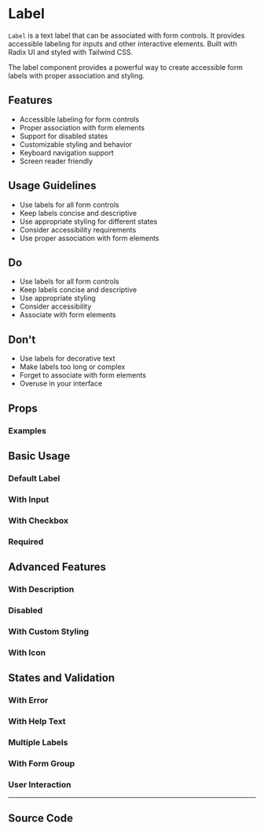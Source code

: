 
<Meta of={LabelStories} />

# Label

`Label` is a text label that can be associated with form controls. It provides accessible labeling for inputs and other interactive elements. Built with Radix UI and styled with Tailwind CSS.

The label component provides a powerful way to create accessible form labels with proper association and styling.

## Features

- Accessible labeling for form controls
- Proper association with form elements
- Support for disabled states
- Customizable styling and behavior
- Keyboard navigation support
- Screen reader friendly

## Usage Guidelines

- Use labels for all form controls
- Keep labels concise and descriptive
- Use appropriate styling for different states
- Consider accessibility requirements
- Use proper association with form elements

## Do

- Use labels for all form controls
- Keep labels concise and descriptive
- Use appropriate styling
- Consider accessibility
- Associate with form elements

## Don't

- Use labels for decorative text
- Make labels too long or complex
- Forget to associate with form elements
- Overuse in your interface

## Props

<Controls of={LabelStories.Default} />

### Examples

## Basic Usage

### Default Label

<Canvas of={LabelStories.Default} />

### With Input

<Canvas of={LabelStories.WithInput} />

### With Checkbox

<Canvas of={LabelStories.WithCheckbox} />

### Required

<Canvas of={LabelStories.Required} />

## Advanced Features

### With Description

<Canvas of={LabelStories.WithDescription} />

### Disabled

<Canvas of={LabelStories.Disabled} />

### With Custom Styling

<Canvas of={LabelStories.WithCustomStyling} />

### With Icon

<Canvas of={LabelStories.WithIcon} />

## States and Validation

### With Error

<Canvas of={LabelStories.WithError} />

### With Help Text

<Canvas of={LabelStories.WithHelpText} />

### Multiple Labels

<Canvas of={LabelStories.MultipleLabels} />

### With Form Group

<Canvas of={LabelStories.WithFormGroup} />

### User Interaction

<Canvas of={LabelStories.UserInteraction} />

---

## Source Code

<Source of={LabelStories.Default} language='tsx' />
